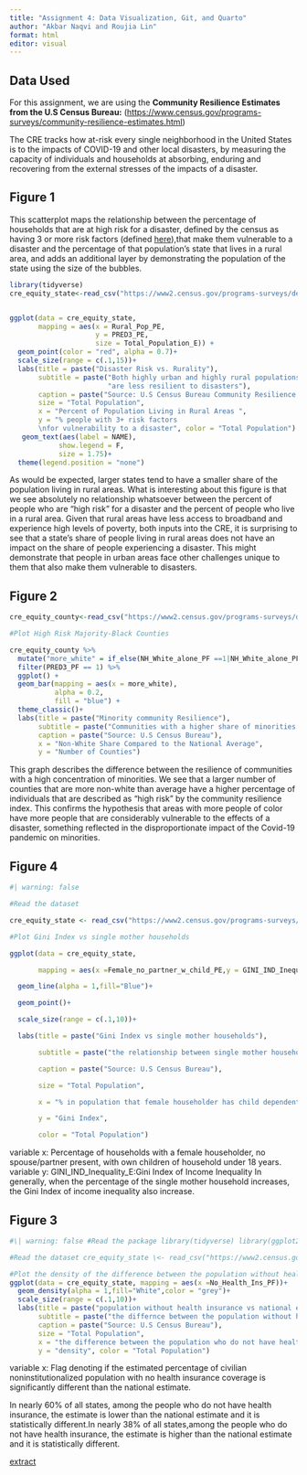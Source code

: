 ```yaml
---
title: "Assignment 4: Data Visualization, Git, and Quarto"
author: "Akbar Naqvi and Roujia Lin"
format: html
editor: visual
---
```


## Data Used

For this assignment, we are using the **Community Resilience Estimates from the U.S Census Bureau:** (<https://www.census.gov/programs-surveys/community-resilience-estimates.html>)

The CRE tracks how at-risk every single neighborhood in the United States is to the impacts of COVID-19 and other local disasters, by measuring the capacity of individuals and households at absorbing, enduring and recovering from the external stresses of the impacts of a disaster.

## Figure 1

This scatterplot maps the relationship between the percentage of households that are at high risk for a disaster, defined by the census as having 3 or more risk factors (defined [here](https://www.census.gov/programs-surveys/community-resilience-estimates/technical-documentation/methodology.html)),that make them vulnerable to a disaster and the percentage of that population's state that lives in a rural area, and adds an additional layer by demonstrating the population of the state using the size of the bubbles.

```r

library(tidyverse)
cre_equity_state<-read_csv("https://www2.census.gov/programs-surveys/demo/datasets/community-resilience/2019/CRE_Equity_State_19.csv")


ggplot(data = cre_equity_state,
       mapping = aes(x = Rural_Pop_PE,
                     y = PRED3_PE,
                     size = Total_Population_E)) + 
  geom_point(color = "red", alpha = 0.7)+
  scale_size(range = c(.1,15))+
  labs(title = paste("Disaster Risk vs. Rurality"),
       subtitle = paste("Both highly urban and highly rural populations can be vulnerable to disasters",
                        "are less resilient to disasters"),
       caption = paste("Source: U.S Census Bureau Community Resilience Estimates"),
       size = "Total Population",
       x = "Percent of Population Living in Rural Areas ",
       y = "% people with 3+ risk factors
       \nfor vulnerability to a disaster", color = "Total Population") +
   geom_text(aes(label = NAME), 
            show.legend = F,
            size = 1.75)+
  theme(legend.position = "none")


```

As would be expected, larger states tend to have a smaller share of the population living in rural areas. What is interesting about this figure is that we see absolutely no relationship whatsoever between the percent of people who are "high risk" for a disaster and the percent of people who live in a rural area. Given that rural areas have less access to broadband and experience high levels of poverty, both inputs into the CRE, it is surprising to see that a state's share of people living in rural areas does not have an impact on the share of people experiencing a disaster. This might demonstrate that people in urban areas face other challenges unique to them that also make them vulnerable to disasters.

## Figure 2

```r


cre_equity_county<-read_csv("https://www2.census.gov/programs-surveys/demo/datasets/community-resilience/2019/CRE_Equity_County_19.csv")

#Plot High Risk Majority-Black Counties

cre_equity_county %>%
  mutate("more_white" = if_else(NH_White_alone_PF ==1|NH_White_alone_PF == 0 , "Less Non-White", "More Non_White")) %>%
  filter(PRED3_PF == 1) %>%
  ggplot() +
  geom_bar(mapping = aes(x = more_white), 
           alpha = 0.2,
           fill = "blue") +
  theme_classic()+
  labs(title = paste("Minority community Resilience"),
       subtitle = paste("Communities with a higher share of minorities are less resilient than those with a lower share"),
       caption = paste("Source: U.S Census Bureau"),
       x = "Non-White Share Compared to the National Average",
       y = "Number of Counties")


```

This graph describes the difference between the resilience of communities with a high concentration of minorities. We see that a larger number of counties that are more non-white than average have a higher percentage of individuals that are described as "high risk" by the community resilience index. This confirms the hypothesis that areas with more people of color have more people that are considerably vulnerable to the effects of a disaster, something reflected in the disproportionate impact of the Covid-19 pandemic on minorities.

## Figure 4

```r
#| warning: false

#Read the dataset

cre_equity_state <- read_csv("https://www2.census.gov/programs-surveys/demo/datasets/community-resilience/2019/CRE_Equity_State_19.csv")

#Plot Gini Index vs single mother households

ggplot(data = cre_equity_state,

       mapping = aes(x =Female_no_partner_w_child_PE,y = GINI_IND_Inequality_E))+

  geom_line(alpha = 1,fill="Blue")+

  geom_point()+

  scale_size(range = c(.1,10))+

  labs(title = paste("Gini Index vs single mother households"),

       subtitle = paste("the relationship between single mother households and Gini Index of income inequality"),

       caption = paste("Source: U.S Census Bureau"),

       size = "Total Population",

       x = "% in population that female householder has child dependents",

       y = "Gini Index",

       color = "Total Population")

```

variable x: Percentage of households with a female householder, no spouse/partner present, with own children of household under 18 years. variable y: GINI_IND_Inequality_E:Gini Index of Income Inequality In generally, when the percentage of the single mother household increases, the Gini Index of income inequality also increase.

## Figure 3

```r
#\| warning: false #Read the package library(tidyverse) library(ggplot2)

#Read the dataset cre_equity_state \<- read_csv("https://www2.census.gov/programs-surveys/demo/datasets/community-resilience/2019/CRE_Equity_State_19.csv")

#Plot the density of the difference between the population without health insurance and national estimate 
ggplot(data = cre_equity_state, mapping = aes(x =No_Health_Ins_PF))+
  geom_density(alpha = 1,fill="White",color = "grey")+ 
  scale_size(range = c(.1,10))+ 
  labs(title = paste("population without health insurance vs national estimate"),
       subtitle = paste("the differnce between the population without health insurance and national estimate"), 
       caption = paste("Source: U.S Census Bureau"), 
       size = "Total Population", 
       x = "the difference between the population who do not have health insurance and natioanl estimate", 
       y = "density", color = "Total Population") 

```

variable x: Flag denoting if the estimated percentage of civilian noninstitutionalized population with no health insurance coverage is significantly different than the national estimate.

In nearly 60% of all states, among the people who do not have health insurance, the estimate is lower than the national estimate and it is statistically different.In nearly 38% of all states,among the people who do not have health insurance, the estimate is higher than the national estimate and it is statistically different.

[extract](%22https://educationdata.urban.org/data-explorer/explorer)
